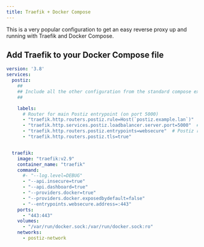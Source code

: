 ```yaml
---
title: Traefik + Docker Compose
---
```



<EarlyDoc />

This is a very popular configuration to get an easy reverse proxy up and running with Traefik and Docker Compose.

## Add Traefik to your Docker Compose file

```yaml
version: '3.8'
services:
  postiz:
    ##
    ## Include all the other configuration from the standard compose example.
    ##

    labels:
      # Router for main Postiz entrypoint (on port 5000)
      - "traefik.http.routers.postiz.rule=Host(`postiz.example.lan`)"  # Replace with your domain
      - "traefik.http.services.postiz.loadbalancer.server.port=5000"  # Internal port for postiz
      - "traefik.http.routers.postiz.entrypoints=websecure"  # Postiz requires HTTPS
      - "traefik.http.routers.postiz.tls=true"


  traefik:
    image: "traefik:v2.9"
    container_name: "traefik"
    command:
      #- "--log.level=DEBUG"
      - "--api.insecure=true"
      - "--api.dashboard=true"
      - "--providers.docker=true"
      - "--providers.docker.exposedbydefault=false"
      - "--entrypoints.websecure.address=:443"
    ports:
      - "443:443"
    volumes:
      - "/var/run/docker.sock:/var/run/docker.sock:ro"
    networks:
      - postiz-network
```
